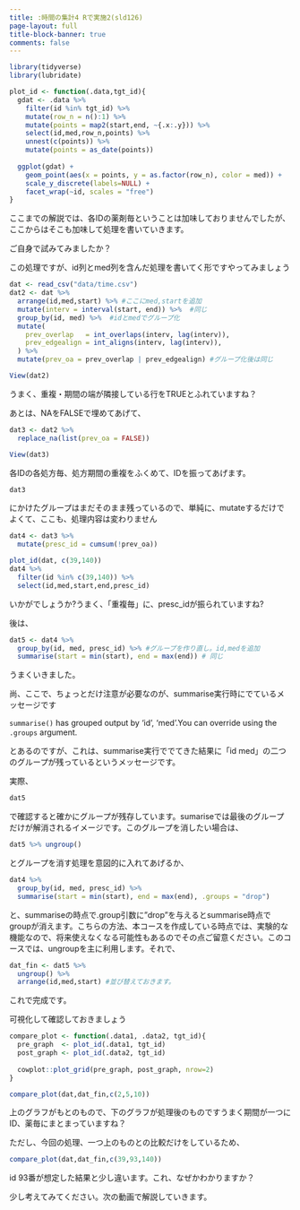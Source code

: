 ```yaml
---
title: :時間の集計4 Rで実施2(sld126)
page-layout: full
title-block-banner: true
comments: false
---
```



```r
library(tidyverse)
library(lubridate)

plot_id <- function(.data,tgt_id){
  gdat <- .data %>% 
    filter(id %in% tgt_id) %>% 
    mutate(row_n = n():1) %>%
    mutate(points = map2(start,end, ~{.x:.y})) %>% 
    select(id,med,row_n,points) %>% 
    unnest(c(points)) %>% 
    mutate(points = as_date(points))
  
  ggplot(gdat) +
    geom_point(aes(x = points, y = as.factor(row_n), color = med)) +
    scale_y_discrete(labels=NULL) +
    facet_wrap(~id, scales = "free")
}
```

ここまでの解説では、各IDの薬剤毎ということは加味しておりませんでしたが、ここからはそこも加味して処理を書いていきます。

ご自身で試みてみましたか？

この処理ですが、id列とmed列を含んだ処理を書いてく形ですやってみましょう

```r

dat <- read_csv("data/time.csv")
dat2 <- dat %>% 
  arrange(id,med,start) %>% #ここにmed,startを追加  
  mutate(interv = interval(start, end)) %>%  #同じ
  group_by(id, med) %>%  #idとmedでグループ化
  mutate(
    prev_overlap   = int_overlaps(interv, lag(interv)),
    prev_edgealign = int_aligns(interv, lag(interv)),
  ) %>% 
  mutate(prev_oa = prev_overlap | prev_edgealign) #グループ化後は同じ

View(dat2)
```

うまく、重複・期間の端が隣接している行をTRUEとふれていますね？

あとは、NAをFALSEで埋めてあげて、

```r
dat3 <- dat2 %>% 
  replace_na(list(prev_oa = FALSE))

View(dat3)
```

各IDの各処方毎、処方期間の重複をふくめて、IDを振ってあげます。

```r
dat3
```

にかけたグループはまだそのまま残っているので、単純に、mutateするだけでよくて、ここも、処理内容は変わりません

```r
dat4 <- dat3 %>% 
  mutate(presc_id = cumsum(!prev_oa)) 

plot_id(dat, c(39,140))
dat4 %>% 
  filter(id %in% c(39,140)) %>% 
  select(id,med,start,end,presc_id)
```

いかがでしょうか?うまく、「重複毎」に、presc_idが振られていますね?

後は、

```r
dat5 <- dat4 %>%
  group_by(id, med, presc_id) %>% #グループを作り直し。id,medを追加
  summarise(start = min(start), end = max(end)) # 同じ
```

うまくいきました。

尚、ここで、ちょっとだけ注意が必要なのが、summarise実行時にでているメッセージです

`summarise()` has grouped output by 'id', 'med'.You can override using the `.groups` argument.
 
とあるのですが、これは、summarise実行ででてきた結果に「id med」の二つのグループが残っているというメッセージです。

実際、

```r
dat5
```

で確認すると確かにグループが残存しています。sumariseでは最後のグループだけが解消されるイメージです。このグループを消したい場合は、

```r
dat5 %>% ungroup()
```

とグループを消す処理を意図的に入れてあげるか、

```r
dat4 %>%
  group_by(id, med, presc_id) %>% 
  summarise(start = min(start), end = max(end), .groups = "drop")
```

と、summariseの時点で.group引数に"drop"を与えるとsummarise時点でgroupが消えます。こちらの方法、本コースを作成している時点では、実験的な機能なので、将来使えなくなる可能性もあるのでその点ご留意ください。このコースでは、ungroupを主に利用します。それで、

```r
dat_fin <- dat5 %>% 
  ungroup() %>%
  arrange(id,med,start) #並び替えておきます。
```

これで完成です。

可視化して確認しておきましょう

```r
compare_plot <- function(.data1, .data2, tgt_id){
  pre_graph  <- plot_id(.data1, tgt_id)
  post_graph <- plot_id(.data2, tgt_id)
  
  cowplot::plot_grid(pre_graph, post_graph, nrow=2)
}

compare_plot(dat,dat_fin,c(2,5,10))
```

上のグラフがもとのもので、下のグラフが処理後のものですうまく期間が一つにID、薬毎にまとまっていますね？

ただし、今回の処理、一つ上のものとの比較だけをしているため、

```r
compare_plot(dat,dat_fin,c(39,93,140))
```

id 93番が想定した結果と少し違います。これ、なぜかわかりますか？

少し考えてみてください。次の動画で解説していきます。

